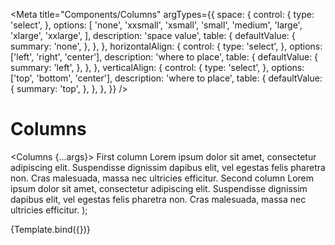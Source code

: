 
<Meta
  title="Components/Columns"
  argTypes={{
    space: {
      control: {
        type: 'select',
      },
      options: [
        'none',
        'xxsmall',
        'xsmall',
        'small',
        'medium',
        'large',
        'xlarge',
        'xxlarge',
      ],
      description: 'space value',
      table: {
        defaultValue: {
          summary: 'none',
        },
      },
    },
    horizontalAlign: {
      control: {
        type: 'select',
      },
      options: ['left', 'right', 'center'],
      description: 'where to place',
      table: {
        defaultValue: {
          summary: 'left',
        },
      },
    },
    verticalAlign: {
      control: {
        type: 'select',
      },
      options: ['top', 'bottom', 'center'],
      description: 'where to place',
      table: {
        defaultValue: {
          summary: 'top',
        },
      },
    },
  }}
/>

# Columns

  <Columns {...args}>
    <Column width={6}>
      <Text>First column</Text>
      <Text>
        Lorem ipsum dolor sit amet, consectetur adipiscing elit. Suspendisse
        dignissim dapibus elit, vel egestas felis pharetra non. Cras malesuada,
        massa nec ultricies efficitur.
      </Text>
    </Column>
    <Column width={6}>
      <Text>Second column</Text>
      <Text>
        Lorem ipsum dolor sit amet, consectetur adipiscing elit. Suspendisse
        dignissim dapibus elit, vel egestas felis pharetra non. Cras malesuada,
        massa nec ultricies efficitur.
      </Text>
    </Column>
  </Columns>
);

<Canvas>
  <Story name="Default">{Template.bind({})}</Story>
</Canvas>

<ArgsTable story="Default" />
